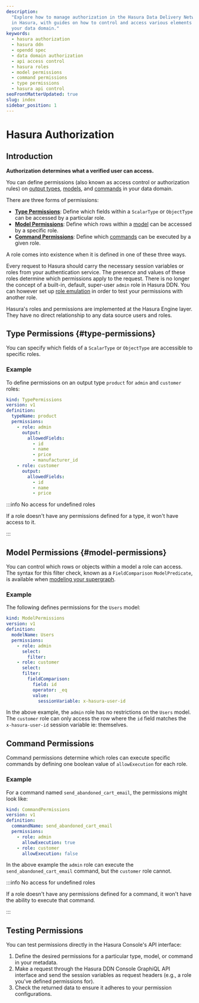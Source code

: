 ```yaml
---
description:
  "Explore how to manage authorization in the Hasura Data Delivery Network (DDN). Understand how to utilize permissions
  in Hasura, with guides on how to control and access various elements such as output types, models, and commands in
  your data domain."
keywords:
  - hasura authorization
  - hasura ddn
  - opendd spec
  - data domain authorization
  - api access control
  - hasura roles
  - model permissions
  - command permissions
  - type permissions
  - hasura api control
seoFrontMatterUpdated: true
slug: index
sidebar_position: 1
---
```


# Hasura Authorization

## Introduction

**Authorization determines what a verified user can access.**

You can define permissions (also known as access control or authorization rules) on
[output types](/supergraph-modeling/types.mdx), [models](/supergraph-modeling/models.mdx), and
[commands](/supergraph-modeling/commands.mdx) in your data domain.

There are three forms of permissions:

- [**Type Permissions**](#type-permissions): Define which fields within a `ScalarType` or `ObjectType` can be accessed
  by a particular role.
- [**Model Permissions**](#model-permissions): Define which rows within a [model](/supergraph-modeling/models.mdx) can
  be accessed by a specific role.
- [**Command Permissions**](#command-permissions): Define which [commands](/supergraph-modeling/commands.mdx) can be
  executed by a given role.

A role comes into existence when it is defined in one of these three ways.

Every request to Hasura should carry the necessary session variables or roles from your authentication service. The
presence and values of these roles determine which permissions apply to the request. There is no longer the concept of a
built-in, default, super-user `admin` role in Hasura DDN. You can however set up
[role emulation](/auth/authentication/role-emulation.mdx) in order to test your permissions with another role.

Hasura's roles and permissions are implemented at the Hasura Engine layer. They have no direct relationship to any data
source users and roles.

## Type Permissions {#type-permissions}

You can specify which fields of a `ScalarType` or `ObjectType` are accessible to specific roles.

### Example

To define permissions on an output type `product` for `admin` and `customer` roles:

```yaml
kind: TypePermissions
version: v1
definition:
  typeName: product
  permissions:
    - role: admin
      output:
        allowedFields:
          - id
          - name
          - price
          - manufacturer_id
    - role: customer
      output:
        allowedFields:
          - id
          - name
          - price
```

:::info No access for undefined roles

If a role doesn't have any permissions defined for a type, it won't have access to it.

:::

## Model Permissions {#model-permissions}

You can control which rows or objects within a model a role can access. The syntax for this filter check, known as a
`FieldComparison` `ModelPredicate`, is available when
[modeling your supergraph](/supergraph-modeling/common-syntax.mdx#modelpredicate).

### Example

The following defines permissions for the `Users` model:

```yaml
kind: ModelPermissions
version: v1
definition:
  modelName: Users
  permissions:
    - role: admin
      select:
        filter:
    - role: customer
      select:
      filter:
        fieldComparison:
          field: id
          operator: _eq
          value:
            sessionVariable: x-hasura-user-id
```

In the above example, the `admin` role has no restrictions on the `Users` model. The `customer` role can only access the
row where the `id` field matches the `x-hasura-user-id` session variable ie: themselves.

## Command Permissions

Command permissions determine which roles can execute specific commands by defining one boolean value of
`allowExecution` for each role.

### Example

For a command named `send_abandoned_cart_email`, the permissions might look like:

```yaml
kind: CommandPermissions
version: v1
definition:
  commandName: send_abandoned_cart_email
  permissions:
    - role: admin
      allowExecution: true
    - role: customer
      allowExecution: false
```

In the above example the `admin` role can execute the `send_abandoned_cart_email` command, but the `customer` role
cannot.

:::info No access for undefined roles

If a role doesn't have any permissions defined for a command, it won't have the ability to execute that command.

:::

## Testing Permissions

You can test permissions directly in the Hasura Console's API interface:

1. Define the desired permissions for a particular type, model, or command in your metadata.
2. Make a request through the Hasura DDN Console GraphiQL API interface and send the session variables as request
   headers (e.g., a role you've defined permissions for).
3. Check the returned data to ensure it adheres to your permission configurations.
